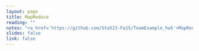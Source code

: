 ```yaml
---
layout: page
title: MapReduce 
reading: ""
notes: "<a href='https://github.com/Sta523-Fa15/TeamExample_hw5'>MapReduce example</a>"
slides: false
link: false
---
```


